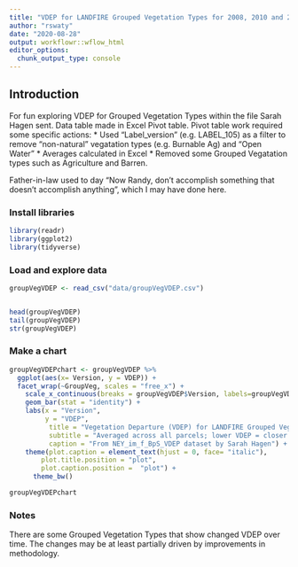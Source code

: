 ```yaml
---
title: "VDEP for LANDFIRE Grouped Vegetation Types for 2008, 2010 and 2012"
author: "rswaty"
date: "2020-08-28"
output: workflowr::wflow_html
editor_options:
  chunk_output_type: console
---
```


## Introduction
For fun exploring VDEP for  Grouped Vegetation Types within the file Sarah Hagen sent.  Data table made in Excel Pivot table.  Pivot table work required some specific actions:
*  Used "Label_version" (e.g. LABEL_105) as a filter to remove "non-natural" vegatation types (e.g. Burnable Ag) and "Open Water"
*  Averages calculated in Excel
*  Removed some Grouped Vegatation types such as Agriculture and Barren.

Father-in-law used to day "Now Randy, don't accomplish something that doesn't accomplish anything", which I may have done here.


### Install libraries

```r
library(readr)
library(ggplot2)
library(tidyverse)
```

### Load and explore data

```r

groupVegVDEP <- read_csv("data/groupVegVDEP.csv")


head(groupVegVDEP)
tail(groupVegVDEP)
str(groupVegVDEP)
```



### Make a chart

```r

groupVegVDEPchart <- groupVegVDEP %>%
  ggplot(aes(x= Version, y = VDEP)) +
  facet_wrap(~GroupVeg, scales = "free_x") +
    scale_x_continuous(breaks = groupVegVDEP$Version, labels=groupVegVDEP$Version) +
    geom_bar(stat = "identity") +
    labs(x = "Version",
         y = "VDEP",
          title = "Vegetation Departure (VDEP) for LANDFIRE Grouped Vegetation Types",
          subtitle = "Averaged across all parcels; lower VDEP = closer to reference conditions",
          caption = "From NEY_im_f_BpS_VDEP dataset by Sarah Hagen") +
    theme(plot.caption = element_text(hjust = 0, face= "italic"), 
        plot.title.position = "plot", 
        plot.caption.position =  "plot") +
      theme_bw()

groupVegVDEPchart
```


### Notes
There are some Grouped Vegetation Types that show changed VDEP over time.  The changes may be at least partially driven by improvements in methodology.  





